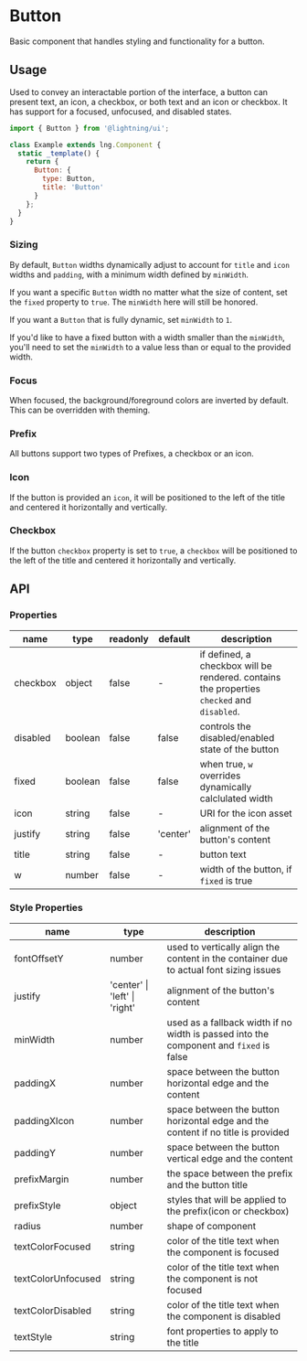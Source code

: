 
# Button

Basic component that handles styling and functionality for a button.

## Usage

Used to convey an interactable portion of the interface, a button can present text, an icon, a checkbox, or both text and an icon or checkbox. It has support for a focused, unfocused, and disabled states.

```js
import { Button } from '@lightning/ui';

class Example extends lng.Component {
  static _template() {
    return {
      Button: {
        type: Button,
        title: 'Button'
      }
    };
  }
}
```

<Canvas>
  <Story id="elements-button-themed--basic" />
</Canvas>

### Sizing

By default, `Button` widths dynamically adjust to account for `title` and `icon` widths and `padding`, with a minimum width defined by `minWidth`.

If you want a specific `Button` width no matter what the size of content, set the `fixed` property to `true`. The `minWidth` here will still be honored.

If you want a `Button` that is fully dynamic, set `minWidth` to `1`.

If you'd like to have a fixed button with a width smaller than the `minWidth`, you'll need to set the `minWidth` to a value less than or equal to the provided width.

### Focus

When focused, the background/foreground colors are inverted by default. This can be overridden with theming.

### Prefix

All buttons support two types of Prefixes, a checkbox or an icon.

### Icon

If the button is provided an `icon`, it will be positioned to the left of the title and centered it horizontally and vertically.

### Checkbox

If the button `checkbox` property is set to `true`, a `checkbox` will be positioned to the left of the title and centered it horizontally and vertically.

## API

### Properties

| name     | type    | readonly | default  | description                                                                                |
| -------- | ------- | -------- | -------- | ------------------------------------------------------------------------------------------ |
| checkbox | object  | false    | -        | if defined, a checkbox will be rendered. contains the properties `checked` and `disabled`. |
| disabled | boolean | false    | false    | controls the disabled/enabled state of the button                                          |
| fixed    | boolean | false    | false    | when true, `w` overrides dynamically calclulated width                                     |
| icon     | string  | false    | -        | URI for the icon asset                                                                     |
| justify  | string  | false    | 'center' | alignment of the button's content                                                          |
| title    | string  | false    | -        | button text                                                                                |
| w        | number  | false    | -        | width of the button, if `fixed` is true                                                    |

### Style Properties

| name               | type                          | description                                                                            |
| ------------------ | ----------------------------- | -------------------------------------------------------------------------------------- |
| fontOffsetY        | number                        | used to vertically align the content in the container due to actual font sizing issues |
| justify            | 'center' \| 'left' \| 'right' | alignment of the button's content                                                      |
| minWidth           | number                        | used as a fallback width if no width is passed into the component and `fixed` is false |
| paddingX           | number                        | space between the button horizontal edge and the content                               |
| paddingXIcon       | number                        | space between the button horizontal edge and the content if no title is provided       |
| paddingY           | number                        | space between the button vertical edge and the content                                 |
| prefixMargin       | number                        | the space between the prefix and the button title                                      |
| prefixStyle        | object                        | styles that will be applied to the prefix(icon or checkbox)                            |
| radius             | number                        | shape of component                                                                     |
| textColorFocused   | string                        | color of the title text when the component is focused                                  |
| textColorUnfocused | string                        | color of the title text when the component is not focused                              |
| textColorDisabled  | string                        | color of the title text when the component is disabled                                 |
| textStyle          | string                        | font properties to apply to the title                                                  |
